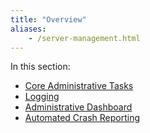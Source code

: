 ```yaml
---
title: "Overview"
aliases:
	- /server-management.html
---
```


In this section:

* [Core Administrative Tasks](core_administrative_tasks.qmd)
* [Logging](logging.qmd)
* [Administrative Dashboard](administrative_dashboard.qmd)
* [Automated Crash Reporting](automated_crash_reporting.qmd)